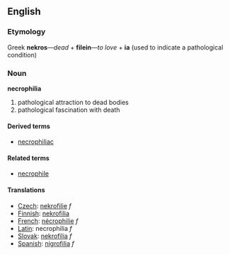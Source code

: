 == English ==
=== Etymology ===
Greek '''nekros'''&mdash;''dead'' + '''filein'''&mdash;''to love'' + '''ia''' (used to indicate a pathological condition)

=== Noun ===
'''necrophilia'''

# pathological attraction to dead bodies
# pathological fascination with death

==== Derived terms ====
* [[necrophiliac]]

==== Related terms ====
*[[necrophile]]

==== Translations ====
*[[Czech]]: [[nekrofilie]] ''f''
*[[Finnish]]: [[nekrofilia]]
*[[French]]: [[nécrophilie]] ''f''
*[[Latin]]: necrophilia ''f''
*[[Slovak]]: [[nekrofília]] ''f''
*[[Spanish]]: [[nigrofilia]] ''f''